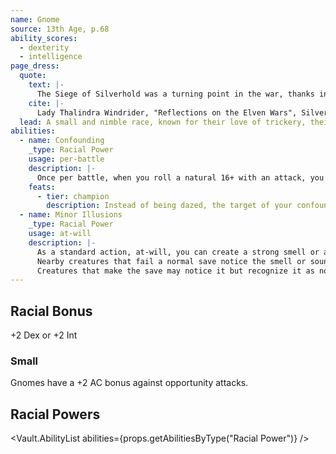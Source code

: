 ```yaml
---
name: Gnome
source: 13th Age, p.68
ability_scores:
  - dexterity
  - intelligence
page_dress:
  quote:
    text: |-
      The Siege of Silverhold was a turning point in the war, thanks in no small part to the efforts of the allied gnomes, who conjured up a phantom army to distract the enemy and allow our forces to break through their lines.
    cite: |-
      Lady Thalindra Windrider, "Reflections on the Elven Wars", Silverwood Press circa 12a.453
  lead: A small and nimble race, known for their love of trickery, their affinity for illusion magic, and their skill at.
abilities:
  - name: Confounding
    _type: Racial Power
    usage: per-battle
    description: |-
      Once per battle, when you roll a natural 16+ with an attack, you can also daze the target until the end of your next turn.
    feats:
      - tier: champion
        description: Instead of being dazed, the target of your confounding ability is weakened until the end of your next turn.
  - name: Minor Illusions
    _type: Racial Power
    usage: at-will
    description: |-
      As a standard action, at-will, you can create a strong smell or a sound nearby.
      Nearby creatures that fail a normal save notice the smell or sound.
      Creatures that make the save may notice it but recognize it as not exactly real.
---
```


## Racial Bonus

+2 Dex or +2 Int

### Small

Gnomes have a +2 AC bonus against opportunity attacks.

## Racial Powers

<Vault.AbilityList abilities={props.getAbilitiesByType("Racial Power")} />
